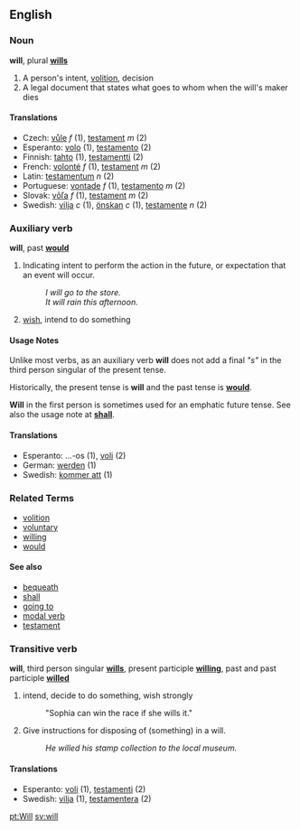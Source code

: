 ==English==

===Noun===
'''will''', plural '''[[wills]]'''

#A person's intent, [[volition]], decision
#A legal document that states what goes to whom when the will's maker dies

====Translations====
*Czech: [[vůle]] ''f'' (1), [[testament]] ''m'' (2)
*Esperanto: [[volo]] (1), [[testamento]] (2)
*Finnish: [[tahto]] (1), [[testamentti]] (2)
*French: [[volonté]] ''f'' (1), [[testament]] ''m'' (2)
*Latin:  [[testamentum]] ''n'' (2)
*Portuguese: [[vontade]] ''f'' (1), [[testamento]] ''m'' (2)
*Slovak: [[vôľa]] ''f'' (1), [[testament]] ''m'' (2)
*Swedish: [[vilja]] ''c'' (1), [[önskan]] ''c'' (1), [[testamente]] ''n'' (2)

===Auxiliary verb===
'''will''', past '''[[would]]'''


#Indicating intent to perform the action in the future, or expectation that an event will occur.
#:''I will go to the store.''
#:''It will rain this afternoon.''
# [[wish]], intend to do something


====Usage Notes====
Unlike most verbs, as an auxiliary verb '''will''' does not add a final ''"s"'' in the third person singular of the present tense.

Historically, the present tense is '''will''' and the past tense is '''[[would]]'''.

'''Will''' in the first person is sometimes used for an emphatic future tense.  See also the usage note at '''[[shall]]'''.

====Translations====

*Esperanto: ...-os (1), [[voli]] (2)
*German: [[werden]] (1)
*Swedish: [[kommer att]] (1)

===Related Terms===
*[[volition]]
*[[voluntary]]
*[[willing]]
*[[would]]

====See also====
*[[bequeath]]
*[[shall]]
*[[going to]]
*[[modal verb]]
*[[testament]]


===Transitive verb===
'''will''', third person singular '''[[wills]]''', present participle '''[[willing]]''', past and past participle '''[[willed]]'''

# intend, decide to do something, wish strongly
#: "Sophia can win the race if she wills it."
# Give instructions for disposing of (something) in a will.
#:''He willed his stamp collection to the local museum.''

====Translations====

*Esperanto: [[voli]] (1), [[testamenti]] (2)
*Swedish: [[vilja]] (1), [[testamentera]] (2)

[[pt:Will]]
[[sv:will]]